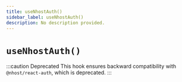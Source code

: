 ```yaml
---
title: useNhostAuth()
sidebar_label: useNhostAuth()
description: No description provided.
---
```


# `useNhostAuth()`

:::caution Deprecated
This hook ensures backward compatibility with `@nhost/react-auth`, which is deprecated.
:::
